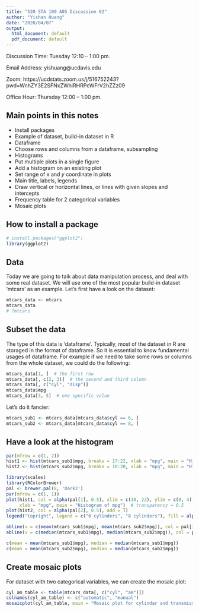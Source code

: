 ```yaml
---
title: "S20 STA 100 A05 Discussion 02"
author: "Yishan Huang"
date: "2020/04/07"
output:
  html_document: default
  pdf_document: default
---
```


Discussion Time: Tuesday 12:10 -- 1:00 pm.

Email Address: yishuang@ucdavis.edu

Zoom: https://ucdstats.zoom.us/j/516752243?pwd=WnhZY3E2SFNxZWhiRHRPcWFrV2hZZz09

Office Hour: Thursday 12:00 -- 1:00 pm.

## Main points in this notes

- Install packages
- Example of dataset, build-in dataset in R
- Dataframe
- Choose rows and columns from a dataframe, subsampling
- Histograms
- Put multiple plots in a single figure
- Add a histogram on an existing plot
- Set range of $x$ and $y$ coordinate in plots
- Main title, labels, legends
- Draw vertical or horizontal lines, or lines with given slopes and intercepts
- Frequency table for 2 categorical variables
- Mosaic plots

## How to install a package

```r
# install.packages("ggplot2")
library(ggplot2)
```

## Data

Today we are going to talk about data manipulation process, and deal with some real dataset. We will use one of the most popular build-in dataset 'mtcars' as an example. Let's first have a look on the dataset: 

```r
mtcars_data <- mtcars
mtcars_data
# ?mtcars
```

## Subset the data

The type of this data is 'dataframe'. Typically, most of the dataset in R are storaged in the format of dataframe. So it is essential to know fundamental usages of dataframe. For example if we need to take some rows or columns from the whole dataset, we could do the following:

```r
mtcars_data[1, ]  # the first row
mtcars_data[, c(2, 3)]  # the second and third column
mtcars_data[, c("cyl", "disp")]
mtcars_data$mpg
mtcars_data[3, 5]  # one specific value
```

Let's do it fancier:

```r
mtcars_sub1 <- mtcars_data[mtcars_data$cyl == 6, ]
mtcars_sub2 <- mtcars_data[mtcars_data$cyl == 8, ]
```

## Have a look at the histogram

```r
par(mfrow = c(1, 2))
hist1 <- hist(mtcars_sub1$mpg, breaks = 17:22, xlab = "mpg", main = "Histogram of mpg for 6-cylinder cars")
hist2 <- hist(mtcars_sub2$mpg, breaks = 10:20, xlab = "mpg", main = "Histogram of mpg for 8-cylinder cars")

library(scales)
library(RColorBrewer)
pal <- brewer.pal(8, 'Dark2')
par(mfrow = c(1, 1))
plot(hist1, col = alpha(pal[1], 0.5), xlim = c(10, 22), ylim = c(0, 4),
     xlab = "mpg", main = "Histogram of mpg")  # transparency = 0.5
plot(hist2, col = alpha(pal[2], 0.5), add = T)
legend("topright", legend = c("6 cylinders", "8 cylinders"), fill = alpha(pal[1:2], 0.5))

abline(v = c(mean(mtcars_sub1$mpg), mean(mtcars_sub2$mpg)), col = pal[3], lwd = 5)
abline(v = c(median(mtcars_sub1$mpg), median(mtcars_sub2$mpg)), col = pal[4], lty = 2, lwd = 5)

c(mean = mean(mtcars_sub1$mpg), median = median(mtcars_sub1$mpg))
c(mean = mean(mtcars_sub2$mpg), median = median(mtcars_sub2$mpg))
```

## Create mosaic plots

For dataset with two categorical variables, we can create the mosaic plot: 

```r
cyl_am_table <- table(mtcars_data[, c("cyl", "am")])
colnames(cyl_am_table) <- c("automatic", "manual")
mosaicplot(cyl_am_table, main = "Mosaic plot for cylindar and transmission", col = pal[1:2])
```



